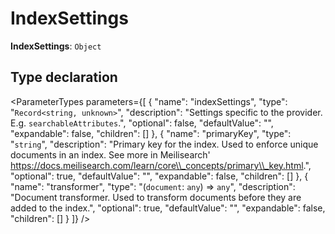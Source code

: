 
# IndexSettings

 **IndexSettings**: `Object`

## Type declaration

<ParameterTypes parameters={[
  {
    "name": "indexSettings",
    "type": "`Record<string, unknown>`",
    "description": "Settings specific to the provider. E.g. `searchableAttributes`.",
    "optional": false,
    "defaultValue": "",
    "expandable": false,
    "children": []
  },
  {
    "name": "primaryKey",
    "type": "`string`",
    "description": "Primary key for the index. Used to enforce unique documents in an index. See more in Meilisearch' https://docs.meilisearch.com/learn/core\\_concepts/primary\\_key.html.",
    "optional": true,
    "defaultValue": "",
    "expandable": false,
    "children": []
  },
  {
    "name": "transformer",
    "type": "(`document`: `any`) => `any`",
    "description": "Document transformer. Used to transform documents before they are added to the index.",
    "optional": true,
    "defaultValue": "",
    "expandable": false,
    "children": []
  }
]} />
